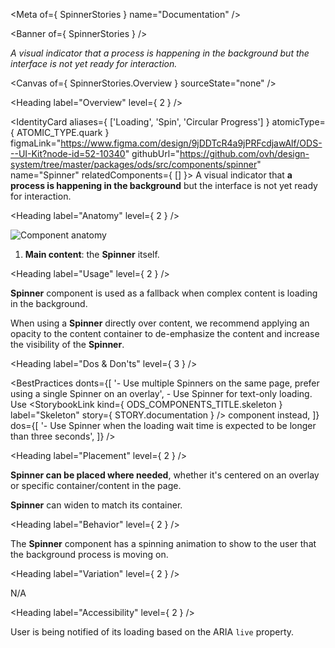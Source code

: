 
<Meta of={ SpinnerStories } name="Documentation" />

<Banner of={ SpinnerStories } />

_A visual indicator that a process is happening in the background but the interface is not yet ready for interaction._

<Canvas of={ SpinnerStories.Overview } sourceState="none" />

<Heading label="Overview" level={ 2 } />

<IdentityCard aliases={ ['Loading', 'Spin', 'Circular Progress'] }
              atomicType={ ATOMIC_TYPE.quark }
              figmaLink="https://www.figma.com/design/9jDDTcR4a9jPRFcdjawAlf/ODS---UI-Kit?node-id=52-10340"
              githubUrl="https://github.com/ovh/design-system/tree/master/packages/ods/src/components/spinner"
              name="Spinner"
              relatedComponents={ [] }>
  A visual indicator that **a process is happening in the background** but the interface is not yet ready for
  interaction.
</IdentityCard>

<Heading label="Anatomy" level={ 2 } />

![Component anatomy](components/spinner/anatomy.png "Component anatomy")

1. **Main content**: the **Spinner** itself.

<Heading label="Usage" level={ 2 } />

**Spinner** component is used as a fallback when complex content is loading in the background.

When using a **Spinner** directly over content, we recommend applying an opacity to the content container to de-emphasize the content and increase the visibility of the **Spinner**.

<Heading label="Dos & Don'ts" level={ 3 } />

<BestPractices
  donts={[
    '- Use multiple Spinners on the same page, prefer using a single Spinner on an overlay',
    <span>- Use Spinner for text-only loading. Use <StorybookLink kind={ ODS_COMPONENTS_TITLE.skeleton } label="Skeleton" story={ STORY.documentation } /> component instead</span>,
  ]}
  dos={[
    '- Use Spinner when the loading wait time is expected to be longer than three seconds',
  ]}
/>

<Heading label="Placement" level={ 2 } />

**Spinner can be placed where needed**, whether it's centered on an overlay or specific container/content in the page.

**Spinner** can widen to match its container.

<Heading label="Behavior" level={ 2 } />

The **Spinner** component has a spinning animation to show to the user that the background process is moving on.

<Heading label="Variation" level={ 2 } />

N/A

<Heading label="Accessibility" level={ 2 } />

User is being notified of its loading based on the ARIA `live` property.
